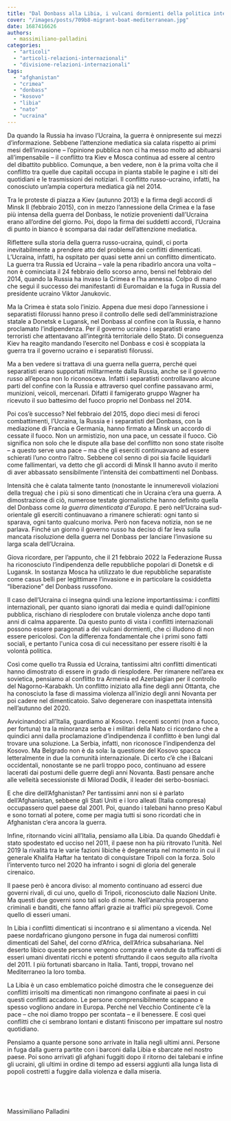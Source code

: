 ```yaml
---
title: "Dal Donbass alla Libia, i vulcani dormienti della politica internazionale"
cover: "/images/posts/709b8-migrant-boat-mediterranean.jpg"
date: 1687416626
authors:
  - massimiliano-palladini
categories: 
  - "articoli"
  - "articoli-relazioni-internazionali"
  - "divisione-relazioni-internazionali"
tags: 
  - "afghanistan"
  - "crimea"
  - "donbass"
  - "kosovo"
  - "libia"
  - "nato"
  - "ucraina"
---
```


Da quando la Russia ha invaso l’Ucraina, la guerra è onnipresente sui mezzi d’informazione. Sebbene l’attenzione mediatica sia calata rispetto ai primi mesi dell’invasione – l’opinione pubblica non ci ha messo molto ad abituarsi all’impensabile – il conflitto tra Kiev e Mosca continua ad essere al centro del dibattito pubblico. Comunque, a ben vedere, non è la prima volta che il conflitto tra quelle due capitali occupa in pianta stabile le pagine e i siti dei quotidiani e le trasmissioni dei notiziari. Il conflitto russo-ucraino, infatti, ha conosciuto un’ampia copertura mediatica già nel 2014.

Tra le proteste di piazza a Kiev (autunno 2013) e la firma degli accordi di Minsk II (febbraio 2015), con in mezzo l’annessione della Crimea e la fase più intensa della guerra del Donbass, le notizie provenienti dall’Ucraina erano all’ordine del giorno. Poi, dopo la firma dei suddetti accordi, l’Ucraina di punto in bianco è scomparsa dai radar dell’attenzione mediatica.

Riflettere sulla storia della guerra russo-ucraina, quindi, ci porta inevitabilmente a prendere atto del problema dei conflitti dimenticati. L’Ucraina, infatti, ha ospitato per quasi sette anni un conflitto dimenticato. La guerra tra Russia ed Ucraina – vale la pena ribadirlo ancora una volta – non è cominciata il 24 febbraio dello scorso anno, bensì nel febbraio del 2014, quando la Russia ha invaso la Crimea e l’ha annessa. Colpo di mano che seguì il successo dei manifestanti di Euromaidan e la fuga in Russia del presidente ucraino Viktor Janukovic.

Ma la Crimea è stata solo l’inizio. Appena due mesi dopo l’annessione i separatisti filorussi hanno preso il controllo delle sedi dell’amministrazione statale a Donetsk e Lugansk, nel Donbass al confine con la Russia, e hanno proclamato l’indipendenza. Per il governo ucraino i separatisti erano terroristi che attentavano all’integrità territoriale dello Stato. Di conseguenza Kiev ha reagito mandando l’esercito nel Donbass e così è scoppiata la guerra tra il governo ucraino e i separatisti filorussi.

Ma a ben vedere si trattava di una guerra nella guerra, perché quei separatisti erano supportati militarmente dalla Russia, anche se il governo russo all’epoca non lo riconosceva. Infatti i separatisti controllavano alcune parti del confine con la Russia e attraverso quel confine passavano armi, munizioni, veicoli, mercenari. Difatti il famigerato gruppo Wagner ha ricevuto il suo battesimo del fuoco proprio nel Donbass nel 2014.

Poi cos’è successo? Nel febbraio del 2015, dopo dieci mesi di feroci combattimenti, l’Ucraina, la Russia e i separatisti del Donbass, con la mediazione di Francia e Germania, hanno firmato a Minsk un accordo di cessate il fuoco. Non un armistizio, non una pace, un cessate il fuoco. Ciò significa non solo che le dispute alla base del conflitto non sono state risolte – a questo serve una pace – ma che gli eserciti continuavano ad essere schierati l’uno contro l’altro. Sebbene col senno di poi sia facile liquidarli come fallimentari, va detto che gli accordi di Minsk II hanno avuto il merito di aver abbassato sensibilmente l’intensità dei combattimenti nel Donbass.

Intensità che è calata talmente tanto (nonostante le innumerevoli violazioni della tregua) che i più si sono dimenticati che in Ucraina c’era una guerra. A dimostrazione di ciò, numerose testate giornalistiche hanno definito quella del Donbass come _la guerra dimenticata d’Europa_. E però nell’Ucraina sud-orientale gli eserciti continuavano a rimanere schierati: ogni tanto si sparava, ogni tanto qualcuno moriva. Però non faceva notizia, non se ne parlava. Finché un giorno il governo russo ha deciso di far leva sulla mancata risoluzione della guerra nel Donbass per lanciare l’invasione su larga scala dell’Ucraina.

Giova ricordare, per l’appunto, che il 21 febbraio 2022 la Federazione Russa ha riconosciuto l’indipendenza delle repubbliche popolari di Donetsk e di Lugansk. In sostanza Mosca ha utilizzato le due repubbliche separatiste come casus belli per legittimare l’invasione e in particolare la cosiddetta “liberazione” del Donbass russofono.

Il caso dell’Ucraina ci insegna quindi una lezione importantissima: i conflitti internazionali, per quanto siano ignorati dai media e quindi dall’opinione pubblica, rischiano di riesplodere con brutale violenza anche dopo tanti anni di calma apparente. Da questo punto di vista i conflitti internazionali possono essere paragonati a dei vulcani dormienti, che ci illudono di non essere pericolosi. Con la differenza fondamentale che i primi sono fatti sociali, e pertanto l'unica cosa di cui necessitano per essere risolti è la volontà politica.

Così come quello tra Russia ed Ucraina, tantissimi altri conflitti dimenticati hanno dimostrato di essere in grado di riesplodere. Per rimanere nell’area ex sovietica, pensiamo al conflitto tra Armenia ed Azerbaigian per il controllo del Nagorno-Karabakh. Un conflitto iniziato alla fine degli anni Ottanta, che ha conosciuto la fase di massima violenza all’inizio degli anni Novanta per poi cadere nel dimenticatoio. Salvo degenerare con inaspettata intensità nell’autunno del 2020.

Avvicinandoci all’Italia, guardiamo al Kosovo. I recenti scontri (non a fuoco, per fortuna) tra la minoranza serba e i militari della Nato ci ricordano che a quindici anni dalla proclamazione d’indipendenza il conflitto è ben lungi dal trovare una soluzione. La Serbia, infatti, non riconosce l’indipendenza del Kosovo. Ma Belgrado non è da sola: la questione del Kosovo spacca letteralmente in due la comunità internazionale. Di certo c’è che i Balcani occidentali, nonostante se ne parli troppo poco, continuano ad essere lacerati dai postumi delle guerre degli anni Novanta. Basti pensare anche alle velleità secessioniste di Milorad Dodik, il leader dei serbo-bosniaci.

E che dire dell’Afghanistan? Per tantissimi anni non si è parlato dell’Afghanistan, sebbene gli Stati Uniti e i loro alleati (Italia compresa) occupassero quel paese dal 2001. Poi, quando i talebani hanno preso Kabul e sono tornati al potere, come per magia tutti si sono ricordati che in Afghanistan c’era ancora la guerra.

Infine, ritornando vicini all’Italia, pensiamo alla Libia. Da quando Gheddafi è stato spodestato ed ucciso nel 2011, il paese non ha più ritrovato l’unità. Nel 2019 la rivalità tra le varie fazioni libiche è degenerata nel momento in cui il generale Khalifa Haftar ha tentato di conquistare Tripoli con la forza. Solo l’intervento turco nel 2020 ha infranto i sogni di gloria del generale cirenaico.

Il paese però è ancora diviso: al momento continuano ad esserci due governi rivali, di cui uno, quello di Tripoli, riconosciuto dalle Nazioni Unite. Ma questi due governi sono tali solo di nome. Nell’anarchia prosperano criminali e banditi, che fanno affari grazie ai traffici più spregevoli. Come quello di esseri umani.

In Libia i conflitti dimenticati si incontrano e si alimentano a vicenda. Nel paese nordafricano giungono persone in fuga dai numerosi conflitti dimenticati del Sahel, del corno d’Africa, dell’Africa subsahariana. Nel deserto libico queste persone vengono comprate e vendute da trafficanti di esseri umani diventati ricchi e potenti sfruttando il caos seguito alla rivolta del 2011. I più fortunati sbarcano in Italia. Tanti, troppi, trovano nel Mediterraneo la loro tomba.

La Libia è un caso emblematico poiché dimostra che le conseguenze dei conflitti irrisolti ma dimenticati non rimangono confinate ai paesi in cui questi conflitti accadono. Le persone comprensibilmente scappano e spesso vogliono andare in Europa. Perché nel Vecchio Continente c’è la pace – che noi diamo troppo per scontata – e il benessere. E così quei conflitti che ci sembrano lontani e distanti finiscono per impattare sul nostro quotidiano.

Pensiamo a quante persone sono arrivate in Italia negli ultimi anni. Persone in fuga dalla guerra partite con i barconi dalla Libia e sbarcate nel nostro paese. Poi sono arrivati gli afghani fuggiti dopo il ritorno dei talebani e infine gli ucraini, gli ultimi in ordine di tempo ad essersi aggiunti alla lunga lista di popoli costretti a fuggire dalla violenza e dalla miseria.

 

 

Massimiliano Palladini
